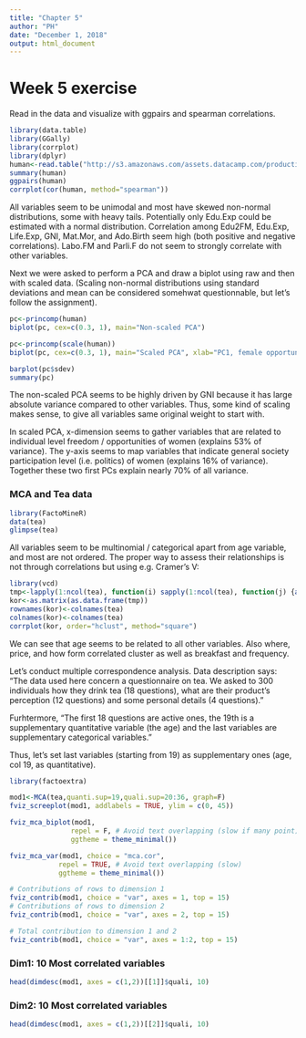 ```yaml
---
title: "Chapter 5"
author: "PH"
date: "December 1, 2018"
output: html_document
---
```


# Week 5 exercise

Read in the data and visualize with ggpairs and spearman correlations.
```r
library(data.table)
library(GGally)
library(corrplot)
library(dplyr)
human<-read.table("http://s3.amazonaws.com/assets.datacamp.com/production/course_2218/datasets/human2.txt", row.names=1, header=T, sep=",")
summary(human)
ggpairs(human)
corrplot(cor(human, method="spearman"))
```

All variables seem to be unimodal and most have skewed non-normal distributions, some with heavy tails. Potentially only Edu.Exp could be estimated with a normal distribution. Correlation among Edu2FM, Edu.Exp, Life.Exp, GNI, Mat.Mor, and Ado.Birth seem high (both positive and negative correlations). Labo.FM and Parli.F do not seem to strongly correlate with other variables.

Next we were asked to perform a PCA and draw a biplot using raw and then with scaled data. (Scaling non-normal distributions using standard deviations and mean can be considered somehwat questionnable, but let's follow the assignment).

```r
pc<-princomp(human)
biplot(pc, cex=c(0.3, 1), main="Non-scaled PCA")

pc<-princomp(scale(human))
biplot(pc, cex=c(0.3, 1), main="Scaled PCA", xlab="PC1, female opportunity dimension (individual)", ylab="PC2, general female participation dimension (society level)")

barplot(pc$sdev)
summary(pc)
```

The non-scaled PCA seems to be highly driven by GNI because it has large absolute variance compared to other variables. Thus, some kind of scaling makes sense, to give all variables same original weight to start with.

In scaled PCA, x-dimension seems to gather variables that are related to individual level freedom / opportunities of women (explains 53% of variance). The y-axis seems to map variables that indicate general society participation level (i.e. politics) of women (explains 16% of variance). Together these two first PCs explain nearly 70% of all variance.
 
### MCA and Tea data
```r
library(FactoMineR)
data(tea)
glimpse(tea)
```

All variables seem to be multinomial / categorical apart from age variable, and most are not ordered. The proper way to assess their relationships is not through correlations but using e.g. Cramer's V:

```r
library(vcd)
tmp<-lapply(1:ncol(tea), function(i) sapply(1:ncol(tea), function(j) {assocstats(table(tea[,i], tea[,j]))$cramer}) )
kor<-as.matrix(as.data.frame(tmp))
rownames(kor)<-colnames(tea)
colnames(kor)<-colnames(tea)
corrplot(kor, order="hclust", method="square")
```

We can see that age seems to be related to all other variables. Also where, price, and how form correlated cluster as well as breakfast and frequency.

Let's conduct multiple correspondence analysis. Data description says: "The data used here concern a questionnaire on tea. We asked to 300 individuals how they drink tea (18 questions), what are their product's perception (12 questions) and some personal details (4 questions). "

Furhtermore, "The first 18 questions are active ones, the 19th is a supplementary quantitative variable (the age) and the last variables are supplementary categorical variables."

Thus, let's set last variables (starting from 19) as supplementary ones (age, col 19, as quantitative).

```r
library(factoextra)

mod1<-MCA(tea,quanti.sup=19,quali.sup=20:36, graph=F)
fviz_screeplot(mod1, addlabels = TRUE, ylim = c(0, 45))

fviz_mca_biplot(mod1, 
               repel = F, # Avoid text overlapping (slow if many point)
               ggtheme = theme_minimal())

fviz_mca_var(mod1, choice = "mca.cor", 
            repel = TRUE, # Avoid text overlapping (slow)
            ggtheme = theme_minimal())

# Contributions of rows to dimension 1
fviz_contrib(mod1, choice = "var", axes = 1, top = 15)
# Contributions of rows to dimension 2
fviz_contrib(mod1, choice = "var", axes = 2, top = 15)

# Total contribution to dimension 1 and 2
fviz_contrib(mod1, choice = "var", axes = 1:2, top = 15)

```

### Dim1: 10 Most correlated variables

```r
head(dimdesc(mod1, axes = c(1,2))[[1]]$quali, 10)
```

### Dim2: 10 Most correlated variables

```r
head(dimdesc(mod1, axes = c(1,2))[[2]]$quali, 10)
```


